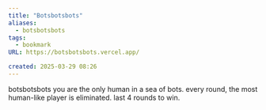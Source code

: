 ```yaml
---
title: "Botsbotsbots"
aliases:
  - botsbotsbots
tags:
  - bookmark
URL: https://botsbotsbots.vercel.app/

created: 2025-03-29 08:26
---
```




botsbotsbots  you are the only human in a sea of bots. every round, the most human-like player is eliminated. last 4 rounds to win. 